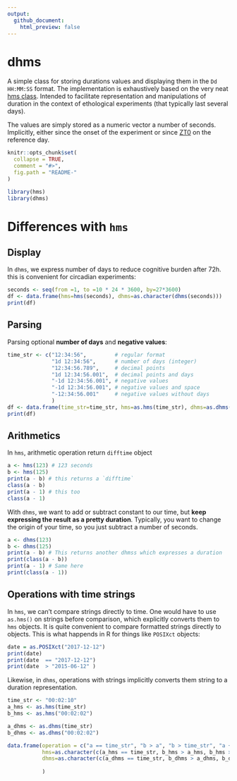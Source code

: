 ```yaml
---
output:
  github_document:
    html_preview: false
---
```


# dhms

<!-- [![Travis-CI Build Status](https://travis-ci.org/tidyverse/hms.svg?branch=master)](https://travis-ci.org/tidyverse/hms) [![AppVeyor Build Status](https://ci.appveyor.com/api/projects/status/github/tidyverse/hms?branch=master&svg=true)](https://ci.appveyor.com/project/tidyverse/hms) [![Coverage Status](https://img.shields.io/codecov/c/github/tidyverse/hms/master.svg)](https://codecov.io/github/tidyverse/hms?branch=master) [![CRAN_Status_Badge](http://www.r-pkg.org/badges/version/hms)](https://cran.r-project.org/package=hms) -->

A simple class for storing durations values and displaying them in the `Dd HH:MM:SS` format. 
The implementation is exhaustively based on the very neat [hms class](https://github.com/tidyverse/hms).
Intended to facilitate representation and manipulations of duration in the context of ethological experiments (that typically last several days).

The values are simply stored as a numeric vector a number of seconds. 
Implicitly, either since the onset of the experiment or since [ZT0](https://en.wikipedia.org/wiki/Zeitgeber) on the reference day.


```r
knitr::opts_chunk$set(
  collapse = TRUE,
  comment = "#>",
  fig.path = "README-"
)
```




```r
library(hms)
library(dhms)
```

# Differences with `hms`

Display
-----------

In `dhms`, we express number of days to reduce cognitive burden after 72h.
this is convenient for circadian experiments:

```r
seconds <- seq(from =1, to =10 * 24 * 3600, by=27*3600)
df <- data.frame(hms=hms(seconds), dhms=as.character(dhms(seconds)))
print(df)
```

Parsing
-----------

Parsing optional **number of days** and **negative values**:

```r
time_str <- c("12:34:56",         # regular format
              "1d 12:34:56",      # number of days (integer)
              "12:34:56.789",     # decimal points
              "1d 12:34:56.001",  # decimal points and days
              "-1d 12:34:56.001", # negative values
              "-1d 12:34:56.001", # negative values and space
              "-12:34:56.001"     # negative values without days
              )
df <- data.frame(time_str=time_str, hms=as.hms(time_str), dhms=as.dhms(time_str))
print(df)
```



Arithmetics
-----------

In `hms`, arithmetic operation return `difftime` object

```r
a <- hms(123) # 123 seconds
b <- hms(125)
print(a - b) # this returns a `difftime`
class(a - b)
print(a - 1) # this too
class(a - 1)
```

With `dhms`, we want to add or subtract constant to our time, but **keep expressing the result as a pretty duration**. Typically, you want to change the origin of your time, so you just subtract a number of seconds.
```r
a <- dhms(123)
b <- dhms(125)
print(a - b) # This returns another dhmss which expresses a duration
print(class(a - b))
print(a - 1) # Same here
print(class(a - 1))
```

Operations with time strings
---------------------------------------

In `hms`, we can't compare strings directly to time. 
One would have to use `as.hms()` on strings before comparison, which explicitly converts them to `hms` objects.
It is quite convenient to compare formatted strings directly to objects.
This is what happends in R for things like `POSIXct` objects:

```r
date = as.POSIXct("2017-12-12") 
print(date)
print(date  == "2017-12-12")
print(date  > "2015-06-12" )
```
Likewise, in `dhms`, operations with strings implicitly converts them string to a duration representation.

```r
time_str <- "00:02:10"
a_hms <- as.hms(time_str)
b_hms <- as.hms("00:02:02") 

a_dhms <- as.dhms(time_str)
b_dhms <- as.dhms("00:02:02") 

data.frame(operation = c("a == time_str", "b > a", "b > time_str", "a + time_str"), 
           hms=as.character(c(a_hms == time_str, b_hms > a_hms, b_hms > time_str, "FAILS")),
           dhms=as.character(c(a_dhms == time_str, b_dhms > a_dhms, b_dhms > time_str, as.character(a_dhms + time_str)))
           
           )
```

